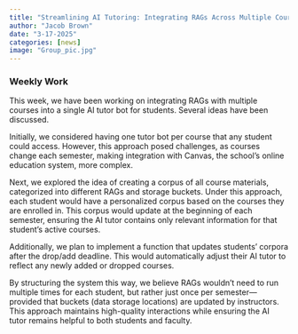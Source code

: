 ```yaml
---
title: "Streamlining AI Tutoring: Integrating RAGs Across Multiple Courses for Personalized Learning"
author: "Jacob Brown"
date: "3-17-2025"
categories: [news]
image: "Group_pic.jpg"
---
```


### Weekly Work

This week, we have been working on integrating RAGs with multiple courses into a single AI tutor bot for students. Several ideas have been discussed.

Initially, we considered having one tutor bot per course that any student could access. However, this approach posed challenges, as courses change each semester, making integration with Canvas, the school's online education system, more complex.

Next, we explored the idea of creating a corpus of all course materials, categorized into different RAGs and storage buckets. Under this approach, each student would have a personalized corpus based on the courses they are enrolled in. This corpus would update at the beginning of each semester, ensuring the AI tutor contains only relevant information for that student’s active courses.

Additionally, we plan to implement a function that updates students' corpora after the drop/add deadline. This would automatically adjust their AI tutor to reflect any newly added or dropped courses.

By structuring the system this way, we believe RAGs wouldn’t need to run multiple times for each student, but rather just once per semester—provided that buckets (data storage locations) are updated by instructors. This approach maintains high-quality interactions while ensuring the AI tutor remains helpful to both students and faculty.

